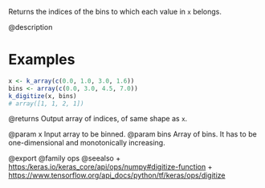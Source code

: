 Returns the indices of the bins to which each value in `x` belongs.

@description

# Examples
```r
x <- k_array(c(0.0, 1.0, 3.0, 1.6))
bins <- array(c(0.0, 3.0, 4.5, 7.0))
k_digitize(x, bins)
# array([1, 1, 2, 1])
```

@returns
Output array of indices, of same shape as `x`.

@param x Input array to be binned.
@param bins Array of bins. It has to be one-dimensional and monotonically
    increasing.

@export
@family ops
@seealso
+ <https:/keras.io/keras_core/api/ops/numpy#digitize-function>
+ <https://www.tensorflow.org/api_docs/python/tf/keras/ops/digitize>
